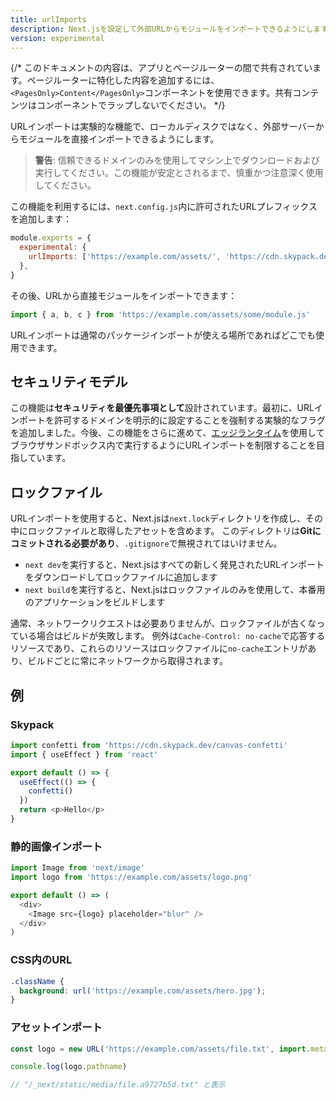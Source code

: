 ```yaml
---
title: urlImports
description: Next.jsを設定して外部URLからモジュールをインポートできるようにします。
version: experimental
---
```


{/* このドキュメントの内容は、アプリとページルーターの間で共有されています。ページルーターに特化した内容を追加するには、`<PagesOnly>Content</PagesOnly>`コンポーネントを使用できます。共有コンテンツはコンポーネントでラップしないでください。 */}

URLインポートは実験的な機能で、ローカルディスクではなく、外部サーバーからモジュールを直接インポートできるようにします。

> **警告**: 信頼できるドメインのみを使用してマシン上でダウンロードおよび実行してください。この機能が安定とされるまで、慎重かつ注意深く使用してください。

この機能を利用するには、`next.config.js`内に許可されたURLプレフィックスを追加します：

```js title="next.config.js"
module.exports = {
  experimental: {
    urlImports: ['https://example.com/assets/', 'https://cdn.skypack.dev'],
  },
}
```

その後、URLから直接モジュールをインポートできます：

```js
import { a, b, c } from 'https://example.com/assets/some/module.js'
```

URLインポートは通常のパッケージインポートが使える場所であればどこでも使用できます。

## セキュリティモデル

この機能は**セキュリティを最優先事項として**設計されています。最初に、URLインポートを許可するドメインを明示的に設定することを強制する実験的なフラグを追加しました。今後、この機能をさらに進めて、[エッジランタイム](/docs/app/api-reference/edge)を使用してブラウザサンドボックス内で実行するようにURLインポートを制限することを目指しています。

## ロックファイル

URLインポートを使用すると、Next.jsは`next.lock`ディレクトリを作成し、その中にロックファイルと取得したアセットを含めます。
このディレクトリは**Gitにコミットされる必要があり**、`.gitignore`で無視されてはいけません。

- `next dev`を実行すると、Next.jsはすべての新しく発見されたURLインポートをダウンロードしてロックファイルに追加します
- `next build`を実行すると、Next.jsはロックファイルのみを使用して、本番用のアプリケーションをビルドします

通常、ネットワークリクエストは必要ありませんが、ロックファイルが古くなっている場合はビルドが失敗します。
例外は`Cache-Control: no-cache`で応答するリソースであり、これらのリソースはロックファイルに`no-cache`エントリがあり、ビルドごとに常にネットワークから取得されます。

## 例

### Skypack

```js
import confetti from 'https://cdn.skypack.dev/canvas-confetti'
import { useEffect } from 'react'

export default () => {
  useEffect(() => {
    confetti()
  })
  return <p>Hello</p>
}
```

### 静的画像インポート

```js
import Image from 'next/image'
import logo from 'https://example.com/assets/logo.png'

export default () => (
  <div>
    <Image src={logo} placeholder="blur" />
  </div>
)
```

### CSS内のURL

```css
.className {
  background: url('https://example.com/assets/hero.jpg');
}
```

### アセットインポート

```js
const logo = new URL('https://example.com/assets/file.txt', import.meta.url)

console.log(logo.pathname)

// "/_next/static/media/file.a9727b5d.txt" と表示
```